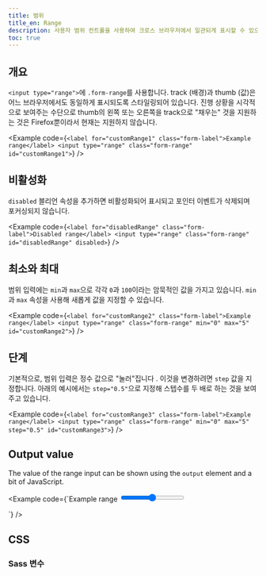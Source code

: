 ```yaml
---
title: 범위
title_en: Range
description: 사용자 범위 컨트롤을 사용하여 크로스 브라우저에서 일관되게 표시할 수 있으며 맞춤 제작도 가능합니다.
toc: true
---
```


## 개요

`<input type="range">`에 `.form-range`를 사용합니다. track (배경)과 thumb (값)은 어느 브라우저에서도 동일하게 표시되도록 스타일링되어 있습니다. 진행 상황을 시각적으로 보여주는 수단으로 thumb의 왼쪽 또는 오른쪽을 track으로 "채우는" 것을 지원하는 것은 Firefox뿐이라서 현재는 지원하지 않습니다.

<Example code={`<label for="customRange1" class="form-label">Example range</label>
<input type="range" class="form-range" id="customRange1">`} />

## 비활성화

`disabled` 블리언 속성을 추가하면 비활성화되어 표시되고 포인터 이벤트가 삭제되며 포커싱되지 않습니다.

<Example code={`<label for="disabledRange" class="form-label">Disabled range</label>
<input type="range" class="form-range" id="disabledRange" disabled>`} />

## 최소와 최대

범위 입력에는 `min`과 `max`으로 각각 `0`과 `100`이라는 암묵적인 값을 가지고 있습니다. `min`과 `max` 속성을 사용해 새롭게 값을 지정할 수 있습니다.

<Example code={`<label for="customRange2" class="form-label">Example range</label>
<input type="range" class="form-range" min="0" max="5" id="customRange2">`} />

## 단계

기본적으로, 범위 입력은 정수 값으로 "눌러"집니다 . 이것을 변경하려면 `step` 값을 지정합니다. 아래의 예시에서는 `step="0.5"`으로 지정해 스텝수를 두 배로 하는 것을 보여주고 있습니다.

<Example code={`<label for="customRange3" class="form-label">Example range</label>
<input type="range" class="form-range" min="0" max="5" step="0.5" id="customRange3">`} />

## Output value

The value of the range input can be shown using the `output` element and a bit of JavaScript.

<Example code={`<label for="customRange4" class="form-label">Example range</label>
  <input type="range" class="form-range" min="0" max="100" value="50" id="customRange4">
  <output for="customRange4" id="rangeValue" aria-hidden="true"></output>

  <script>
    // This is an example script, please modify as needed
    const rangeInput = document.getElementById('customRange4');
    const rangeOutput = document.getElementById('rangeValue');

    // Set initial value
    rangeOutput.textContent = rangeInput.value;

    rangeInput.addEventListener('input', function() {
      rangeOutput.textContent = this.value;
    });
  </script>`} />

## CSS

### Sass 변수

<ScssDocs name="form-range-variables" file="scss/_variables.scss" />

